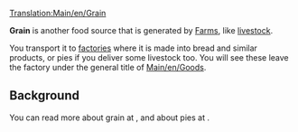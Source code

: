 [[Translation:Main/en/Grain]]
{{en/Cargo|name=Grain
|image=Grain.png
|produced=[[Main/en/Farm]]
|accepted=[[Main/en/Factory]]
}}

'''Grain''' is another food source that is generated by [[Main/en/Farm|Farms]], like [[Main/en/Livestock|livestock]]. 

You transport it to [[Main/en/Factory|factories]] where it is made into bread and similar products, or pies if you deliver some livestock too. You will see these leave the factory under the general title of [[Main/en/Goods]].

==Background==
You can read more about grain at [http://www.wikipedia.org/wiki/Cereal ], and about pies at [http://www.wikipedia.org/wiki/Pie ].